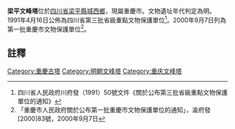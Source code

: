 {{msg:四川省文物保護單位
|名稱 = 文峰塔
|編號 = 50
|圖片 = 
|級別 = S3
|分類 = 
|時代 = [[明代|明代]]
|地点 = [[四川省|四川省]][[梁平縣|梁平縣]][[城西鄉|城西鄉]]
|坐標 =
|登錄 = 1991年4月16日
}}
{{msg:重慶市文物保護單位
|名稱 = 梁平文峰塔
|編號 = 56
|圖片 = 
|級別 = 5
|分類 = 
|時代 = 明代
|地点 = [[梁平縣|梁平縣]][[梁山鎮|梁山鎮]]
|坐標 = 
|登錄 = 2000年9月7日
}}
'''梁平文峰塔'''位於[[四川省|四川省]][[梁平縣|梁平縣]][[城西鄉|城西鄉]]，現屬重慶市。文物遺址年代判定為明。1991年4月16日公佈為四川省第三批省級重點文物保護單位<ref>四川省人民政府川府發（1991）50號文件《關於公布第三批省級重點文物保護單位的通知》</ref>。2000年9月7日列為第一批重慶市文物保護單位<ref>「重慶市人民政府關於公布第一批重慶市文物保護單位的通知」，渝府發[2000]83號，2000年9月7日</ref>。
==註釋==
{{reflist}}
{{文物保護單位小作品}}

[[Category:重慶古塔|Category:重慶古塔]]
[[Category:明朝文峰塔|Category:明朝文峰塔]]
[[Category:重庆文峰塔|Category:重庆文峰塔]]